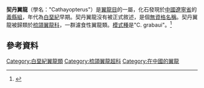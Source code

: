 '''契丹翼龍'''（學名："Cathayopterus"）是[[翼龍目|翼龍目]]的一屬，化石發現於[[中國|中國]][[遼寧省|遼寧省]]的[[義縣組|義縣組]]，年代為[[白堊紀|白堊紀]]早期。契丹翼龍沒有被正式敘述，是個[[無資格名稱|無資格名稱]]。契丹翼龍被歸類於[[梳頜翼龍科|梳頜翼龍科]]，一群濾食性翼龍類。[[模式種|模式種]]是"C. grabaui"。<ref name=WZ06>{{cite journal |last=Xiaolin |first=Wang |coauthors=and Zhonghe, Zhou |year=2006 |title=Pterosaur assemblages of the Jehol Biota and their implication for the Early Cretaceous pterosaur radiation |url=https://archive.org/details/sim_geological-journal_2006-09_41_3-4/page/405 |journal=Geological Journal |volume=41 |issue=3-4 |pages=405–418 |doi=10.1002/gj.1046}}</ref><!--for all I know, it's described, but nobody's talking about it.  Same thing for ''Yixianopterus''-->

==參考資料==
{{reflist}}
{{翼龍目|Ar.}}
{{pterosaur-stub}}
[[Category:白堊紀翼龍類|Category:白堊紀翼龍類]]
[[Category:梳頜翼龍超科|Category:梳頜翼龍超科]]
[[Category:在中國的翼龍|Category:在中國的翼龍]]